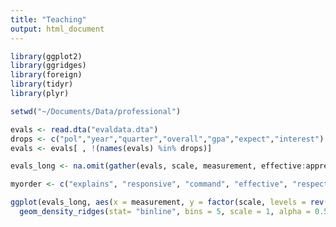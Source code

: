```yaml
---
title: "Teaching"
output: html_document
---
```


```r

library(ggplot2)
library(ggridges)
library(foreign)
library(tidyr)
library(plyr)

setwd("~/Documents/Data/professional")

evals <- read.dta("evaldata.dta")
drops <- c("pol","year","quarter","overall","gpa","expect","interest")
evals <- evals[ , !(names(evals) %in% drops)]

evals_long <- na.omit(gather(evals, scale, measurement, effective:appreciate, factor_key=TRUE))

myorder <- c("explains", "responsive", "command", "effective", "respect", "prepared", "participate", "defines", "appreciate", "helpful")

ggplot(evals_long, aes(x = measurement, y = factor(scale, levels = rev(myorder)), height=..density..)) + 
  geom_density_ridges(stat= "binline", bins = 5, scale = 1, alpha = 0.5, draw_baseline=FALSE)
```
